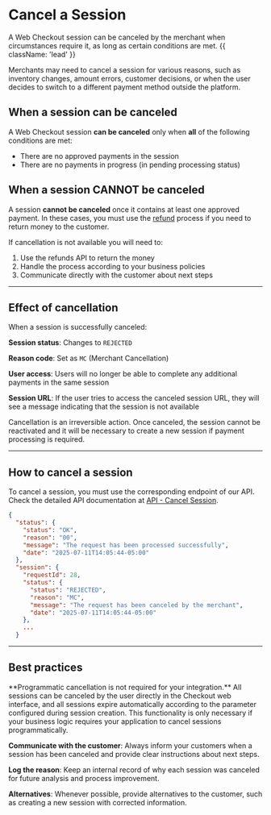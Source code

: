 
# Cancel a Session

A Web Checkout session can be canceled by the merchant when circumstances require it, as long as certain conditions are met. {{ className: 'lead' }}

Merchants may need to cancel a session for various reasons, such as inventory changes, amount errors, customer decisions, or when the user decides to switch to a different payment method outside the platform.

## When a session can be canceled

A Web Checkout session **can be canceled** only when **all** of the following conditions are met:

- There are no approved payments in the session
- There are no payments in progress (in pending processing status)

## When a session CANNOT be canceled

A session **cannot be canceled** once it contains at least one approved payment. In these cases, you must use the [refund](/en/checkout/refund) process if you need to return money to the customer.

If cancellation is not available you will need to:

1. Use the refunds API to return the money
2. Handle the process according to your business policies
3. Communicate directly with the customer about next steps

---

## Effect of cancellation

When a session is successfully canceled:

**Session status**: Changes to `REJECTED`

**Reason code**: Set as `MC` (Merchant Cancellation)

**User access**: Users will no longer be able to complete any additional payments in the same session

**Session URL**: If the user tries to access the canceled session URL, they will see a message indicating that the session is not available

<Note>
Cancellation is an irreversible action. Once canceled, the session cannot be reactivated and it will be necessary to create a new session if payment processing is required.
</Note>

---

## How to cancel a session

To cancel a session, you must use the corresponding endpoint of our API. Check the detailed API documentation at [API - Cancel Session](/en/checkout/api/reference/session#cancel-a-session).


```json {{ 'title': 'Response example - Canceled session' }}
{
  "status": {
    "status": "OK",
    "reason": "00",
    "message": "The request has been processed successfully",
    "date": "2025-07-11T14:05:44-05:00"
  },
  "session": {
    "requestId": 28,
    "status": {
      "status": "REJECTED",
      "reason": "MC",
      "message": "The request has been canceled by the merchant",
      "date": "2025-07-11T14:05:44-05:00"
    },
    ...
  }
```

---
    
## Best practices

<Note>
**Programmatic cancellation is not required for your integration.** All sessions can be canceled by the user directly in the Checkout web interface, and all sessions expire automatically according to the parameter configured during session creation. This functionality is only necessary if your business logic requires your application to cancel sessions programmatically.
</Note>

**Communicate with the customer**: Always inform your customers when a session has been canceled and provide clear instructions about next steps.

**Log the reason**: Keep an internal record of why each session was canceled for future analysis and process improvement.

**Alternatives**: Whenever possible, provide alternatives to the customer, such as creating a new session with corrected information.